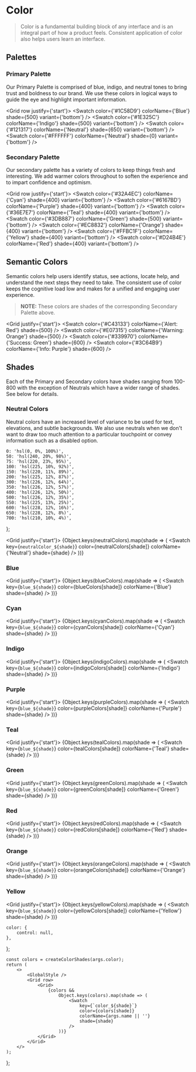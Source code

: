 


<Meta title="Foundations/Palette" />

# Color

> Color is a fundamental building block of any interface and is an integral part of how a product feels.
> Consistent application of color also helps users learn an interface.

## Palettes

### Primary Palette

Our Primary Palette is comprised of blue, indigo, and neutral tones to bring trust and boldness to our brand. We use
these colors in logical ways to guide the eye and highlight important information.

<Grid row justify={'start'}>
    <Swatch color={'#1C58D9'} colorName={'Blue'} shade={500} variant={'bottom'} />
    <Swatch color={'#1E325C'} colorName={'Indigo'} shade={500} variant={'bottom'} />
    <Swatch color={'#121317'} colorName={'Neutral'} shade={650} variant={'bottom'} />
    <Swatch color={'#FFFFFF'} colorName={'Neutral'} shade={0} variant={'bottom'} />
</Grid>

### Secondary Palette

Our secondary palette has a variety of colors to keep things fresh and interesting. We add warmer colors throughout to
soften the experience and to impart confidence and optimism.

<Grid row justify={'start'}>
    <Swatch color={'#32A4EC'} colorName={'Cyan'} shade={400} variant={'bottom'} />
    <Swatch color={'#6167BD'} colorName={'Purple'} shade={400} variant={'bottom'} />
    <Swatch color={'#36E7E7'} colorName={'Teal'} shade={400} variant={'bottom'} />
    <Swatch color={'#3DB887'} colorName={'Green'} shade={500} variant={'bottom'} />
    <Swatch color={'#EC8832'} colorName={'Orange'} shade={400} variant={'bottom'} />
    <Swatch color={'#FFBC1F'} colorName={'Yellow'} shade={400} variant={'bottom'} />
    <Swatch color={'#D24B4E'} colorName={'Red'} shade={400} variant={'bottom'} />
</Grid>

## Semantic Colors

Semantic colors help users identify status, see actions, locate help, and understand the next steps they need to take.
The consistent use of color keeps the cognitive load low and makes for a unified and engaging user experience.

> **NOTE:** These colors are shades of the corresponding Secondary Palette above.

<Grid justify={'start'}>
    <Swatch color={'#C43133'} colorName={'Alert: Red'} shade={500} />
    <Swatch color={'#E07315'} colorName={'Warning: Orange'} shade={500} />
    <Swatch color={'#339970'} colorName={'Success: Green'} shade={600} />
    <Swatch color={'#3C64B9'} colorName={'Info: Purple'} shade={600} />
</Grid>

## Shades

Each of the Primary and Secondary colors have shades ranging from 100-800 with the exception of Neutrals which have a
wider range of shades. See below for details.

### Neutral Colors

Neutral colors have an increased level of variance to be used for text, elevations, and subtle backgrounds. We also use
neutrals when we don't want to draw too much attention to a particular touchpoint or convey information such as a
disabled option.

    0: 'hsl(0, 0%, 100%)',
    50: 'hsl(240, 20%, 98%)',
    75: 'hsl(220, 23%, 95%)',
    100: 'hsl(225, 10%, 92%)',
    150: 'hsl(220, 11%, 89%)',
    200: 'hsl(225, 12%, 87%)',
    300: 'hsl(226, 12%, 64%)',
    350: 'hsl(226, 12%, 57%)',
    400: 'hsl(226, 12%, 50%)',
    500: 'hsl(226, 12%, 35%)',
    550: 'hsl(225, 13%, 25%)',
    600: 'hsl(228, 12%, 16%)',
    650: 'hsl(228, 12%, 8%)',
    700: 'hsl(210, 10%, 4%)',
};

<Grid justify={'start'}>
    {Object.keys(neutralColors).map(shade => (
        <Swatch key={`neutralColor_${shade}`} color={neutralColors[shade]} colorName={'Neutral'} shade={shade} />
    ))}
</Grid>

### Blue


<Grid justify={'start'}>
    {Object.keys(blueColors).map(shade => (
        <Swatch key={`blue_${shade}`} color={blueColors[shade]} colorName={'Blue'} shade={shade} />
    ))}
</Grid>

### Cyan


<Grid justify={'start'}>
    {Object.keys(cyanColors).map(shade => (
        <Swatch key={`blue_${shade}`} color={cyanColors[shade]} colorName={'Cyan'} shade={shade} />
    ))}
</Grid>

### Indigo


<Grid justify={'start'}>
    {Object.keys(indigoColors).map(shade => (
        <Swatch key={`blue_${shade}`} color={indigoColors[shade]} colorName={'Indigo'} shade={shade} />
    ))}
</Grid>

### Purple


<Grid justify={'start'}>
    {Object.keys(purpleColors).map(shade => (
        <Swatch key={`blue_${shade}`} color={purpleColors[shade]} colorName={'Purple'} shade={shade} />
    ))}
</Grid>

### Teal


<Grid justify={'start'}>
    {Object.keys(tealColors).map(shade => (
        <Swatch key={`blue_${shade}`} color={tealColors[shade]} colorName={'Teal'} shade={shade} />
    ))}
</Grid>

### Green


<Grid justify={'start'}>
    {Object.keys(greenColors).map(shade => (
        <Swatch key={`blue_${shade}`} color={greenColors[shade]} colorName={'Green'} shade={shade} />
    ))}
</Grid>

### Red


<Grid justify={'start'}>
    {Object.keys(redColors).map(shade => (
        <Swatch key={`blue_${shade}`} color={redColors[shade]} colorName={'Red'} shade={shade} />
    ))}
</Grid>

### Orange


<Grid justify={'start'}>
    {Object.keys(orangeColors).map(shade => (
        <Swatch key={`blue_${shade}`} color={orangeColors[shade]} colorName={'Orange'} shade={shade} />
    ))}
</Grid>

### Yellow


<Grid justify={'start'}>
    {Object.keys(yellowColors).map(shade => (
        <Swatch key={`blue_${shade}`} color={yellowColors[shade]} colorName={'Yellow'} shade={shade} />
    ))}
</Grid>

    color: {
        control: null,
    },
};

    const colors = createColorShades(args.color);
    return (
        <>
            <GlobalStyle />
            <Grid row>
                <Grid>
                    {colors &&
                        Object.keys(colors).map(shade => (
                            <Swatch
                                key={`color_${shade}`}
                                color={colors[shade]}
                                colorName={args.name || ''}
                                shade={shade}
                            />
                        ))}
                </Grid>
            </Grid>
        </>
    );
};

<Canvas hidden>
    <Story
        name="Custom Color"
        argTypes={{
            color: { control: 'color' },
        }}
        args={{
            color: '#14E7D1',
        }}
    >
        {Template.bind({})}
    </Story>
    <Story
        name="Blue"
        argTypes={argTypes}
        args={{
            name: 'Blue',
            color: '#1C58D9',
        }}
    >
        {Template.bind({})}
    </Story>
    <Story
        name="Yellow"
        argTypes={argTypes}
        args={{
            name: 'Yellow',
            color: '#7A5600',
        }}
    >
        {Template.bind({})}
    </Story>
</Canvas>
